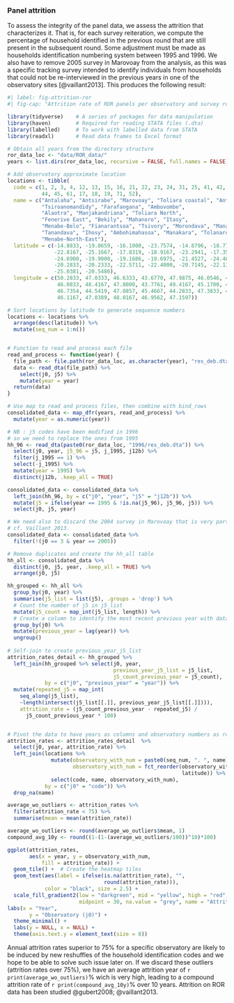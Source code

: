### Panel attrition

To assess the integrity of the panel data, we assess the attrition that characterizes it. That is, for each survey reiteration, we compute the percentage of household identified in the previous round that are still present in the subsequent round. Some adjustment must be made as households identification numbering system between 1995 and 1996. We also have to remove 2005 survey in Marovoay from the analysis, as this was a specific tracking survey intended to identify individuals from households that could not be re-interviewed in the previous years in one of the observatory sites [@vaillant2013]. This produces the following result:

```r
#| label: fig-attrition-ror
#| fig-cap: "Attrition rate of ROR panels per observatory and survey round"

library(tidyverse)    # A series of packages for data manipulation
library(haven)        # Required for reading STATA files (.dta)
library(labelled)     # To work with labelled data from STATA
library(readxl)       # Read data frames to Excel format

# Obtain all years from the directory structure
ror_data_loc <- "data/ROR_data/"
years <- list.dirs(ror_data_loc, recursive = FALSE, full.names = FALSE)

# Add observatory approximate location
locations <- tibble(
  code = c(1, 2, 3, 4, 12, 13, 15, 16, 21, 22, 23, 24, 31, 25, 41, 42, 43, 51, 
           44, 45, 61, 17, 18, 19, 71, 52),
  name = c("Antalaha", "Antsirabe", "Marovoay", "Toliara coastal", "Antsohihy", 
           "Tsiroanomandidy", "Farafangana", "Ambovombe", 
           "Alaotra", "Manjakandriana", "Toliara North", 
           "Fenerive East", "Bekily", "Mahanoro", "Itasy", 
           "Menabe-Belo", "Fianarantsoa", "Tsivory", "Morondava", "Manandriana", 
           "Tanandava", "Ihosy", "Ambohimahasoa", "Manakara", "Tolanaro", 
           "Menabe-North-East"),
  latitude = c(-14.8833, -19.8659, -16.1000, -23.7574, -14.8796, -18.7713, 
               -22.8167, -25.1667, -17.8319, -18.9167, -23.2941, -17.3500, 
               -24.6900, -19.9000, -19.1686, -19.6975, -21.4527, -24.4667, 
               -20.2833, -20.2333, -22.5711, -22.4000, -20.7145, -22.1333, 
               -25.0381, -20.5486),
  longitude = c(50.2833, 47.0333, 46.6333, 43.6770, 47.9875, 46.0546, 47.8333, 
                46.0833, 48.4167, 47.8000, 43.7761, 49.4167, 45.1700, 48.8000,
                46.7354, 44.5419, 47.0857, 45.4667, 44.2833, 47.3833, 45.0439, 
                46.1167, 47.0389, 48.0167, 46.9562, 47.1597))

# Sort locations by latitude to generate sequence numbers
locations <- locations %>%
  arrange(desc(latitude)) %>%
  mutate(seq_num = 1:n())


# Function to read and process each file
read_and_process <- function(year) {
  file_path <- file.path(ror_data_loc, as.character(year), "res_deb.dta")
  data <- read_dta(file_path) %>%
    select(j0, j5) %>%
    mutate(year = year)
  return(data)
}

# Use map to read and process files, then combine with bind_rows
consolidated_data <- map_dfr(years, read_and_process) %>%
  mutate(year = as.numeric(year))

# NB : j5 codes have been modified in 1996
# so we need to replace the ones from 1995
hh_96 <- read_dta(paste0(ror_data_loc, "1996/res_deb.dta")) %>%
  select(j0, year, j5_96 = j5, j_1995, j12b) %>%
  filter(j_1995 == 1) %>%
  select(-j_1995) %>%
  mutate(year = 1995) %>%
  distinct(j12b, .keep_all = TRUE)

consolidated_data <- consolidated_data %>%
  left_join(hh_96, by = c("j0", "year", "j5" = "j12b")) %>%
  mutate(j5 = ifelse(year == 1995 & !is.na(j5_96), j5_96, j5)) %>%
  select(j0, j5, year)

# We need also to discard the 2004 survey in Marovoay that is very particular
# cf. Vaillant 2013.
consolidated_data <- consolidated_data %>%
  filter(!(j0 == 3 & year == 2005))

# Remove duplicates and create the hh_all table
hh_all <- consolidated_data %>%
  distinct(j0, j5, year, .keep_all = TRUE) %>%
  arrange(j0, j5)

hh_grouped <- hh_all %>%
  group_by(j0, year) %>%
  summarise(j5_list = list(j5), .groups = 'drop') %>%
  # Count the number of j5 in j5_list
  mutate(j5_count = map_int(j5_list, length)) %>%
  # Create a column to identify the most recent previous year with data for the same observatory
  group_by(j0) %>%
  mutate(previous_year = lag(year)) %>%
  ungroup()
  
# Self-join to create previous_year_j5_list
attrition_rates_detail <- hh_grouped %>%
  left_join(hh_grouped %>% select(j0, year, 
                                  previous_year_j5_list = j5_list,
                                  j5_count_previous_year = j5_count), 
            by = c("j0", "previous_year" = "year")) %>%
  mutate(repeated_j5 = map_int(
    seq_along(j5_list), 
    ~length(intersect(j5_list[[.]], previous_year_j5_list[[.]]))),
    attrition_rate = (j5_count_previous_year - repeated_j5) /
      j5_count_previous_year * 100)


# Pivot the data to have years as columns and observatory numbers as rows
attrition_rates <- attrition_rates_detail  %>%
  select(j0, year, attrition_rate) %>%
  left_join(locations %>%
              mutate(observatory_with_num = paste0(seq_num, ". ", name),
                     observatory_with_num = fct_reorder(observatory_with_num, 
                                                        latitude)) %>%
              select(code, name, observatory_with_num), 
            by = c("j0" = "code")) %>%
  drop_na(name)

average_wo_outliers <- attrition_rates %>%
  filter(attrition_rate < 75) %>%
  summarise(mean = mean(attrition_rate))

average_wo_outliers <- round(average_wo_outliers$mean, 1)
compound_avg_10y <- round((1-(1-(average_wo_outliers/100))^10)*100) 

ggplot(attrition_rates, 
       aes(x = year, y = observatory_with_num, 
           fill = attrition_rate)) +
  geom_tile() +  # Create the heatmap tiles
  geom_text(aes(label = ifelse(is.na(attrition_rate), "", 
                               round(attrition_rate))), 
            color = "black", size = 2.5) +
  scale_fill_gradient2(low = "darkgreen", mid = "yellow", high = "red", 
                       midpoint = 30, na.value = "grey", name = "Attrition Rate (%)") +
labs(x = "Year",
       y = "Observatory (j0)") +
  theme_minimal() +
  labs(y = NULL, x = NULL) +
  theme(axis.text.y = element_text(size = 8)) 
```

Annual attrition rates superior to 75% for a specific observatory are likely to be induced by new reshuffles of the household identification codes and we hope to be able to solve such issue later on. If we discard these outliers (attrition rates over 75%), we have an average attrition year of `r print(average_wo_outliers)`% wich is very high, leading to a compound attrition rate of `r print(compound_avg_10y)`% over 10 years. Attrition on ROR data has been studied @gubert2008; @vaillant2013.